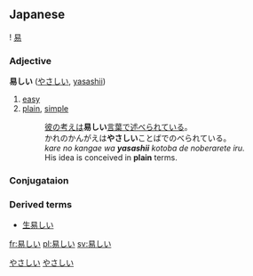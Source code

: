 ==Japanese==
{{ja-kanjitab-top}}
! [[易]]
{{ja-kanjitab-bottom}}
===Adjective===
'''易しい''' ([[やさしい]], [[yasashii]])

# [[easy]]
# [[plain]], [[simple]]
#: [[彼]]の[[考え]]は'''易しい'''[[言葉]]で[[述べる|述べられて]]いる。<br>かれのかんがえは'''やさしい'''ことばでのべられている。<br>''kare no kangae wa '''yasashii''' kotoba de noberarete iru.''<br> His idea is conceived in '''plain''' terms.


===Conjugataion===
{{ja-i|易し|やさし|yasashi}}


===Derived terms===
*[[生易しい]]

[[Category:Japanese language|やさしい]]
[[Category:い-Adjectives|やさしい]]

[[fr:易しい]]
[[pl:易しい]]
[[sv:易しい]]